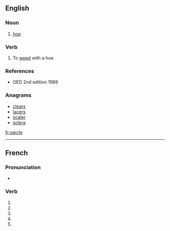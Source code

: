 ==English==

===Noun===
{{en-noun}}

# {{obsolete}} [[hoe]]

===Verb===
{{en-verb|sarcl|ing}}

# {{obsolete}} To [[weed]] with a hoe

===References===
* OED 2nd edition 1989

===Anagrams===
* [[clears#English|clears]]
* [[lacers#English|lacers]]
* [[scaler#English|scaler]]
* [[sclera#English|sclera]]

[[fr:sarcle]]

----
{{also|sarclé}}
==French==

===Pronunciation===
* {{homophones|sarclent|sarcles}}

===Verb===
{{fr-verb form}}

# {{conjugation of|sarcler||1|s|pres|ind|lang=fr}}
# {{conjugation of|sarcler||3|s|pres|ind|lang=fr}}
# {{conjugation of|sarcler||1|s|pres|sub|lang=fr}}
# {{conjugation of|sarcler||1|s|pres|sub|lang=fr}}
# {{conjugation of|sarcler||2|s|imp|lang=fr}}

{{rfc-auto}}